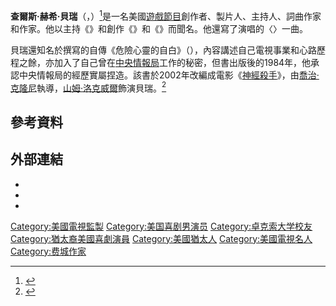 {{noteTA
|G1=Movie
|G2=Tv
|G3=Show
|T=zh-tw:恰克·貝瑞;zh-hk:卓·巴里斯;zh-cn:查克·巴里斯;
|1=zh-tw:恰克;zh-hk:卓;zh-cn:查克;
|2=zh-tw:貝瑞;zh-hk:巴里斯;zh-cn:巴里斯;
|3=zh-tw:神經殺手;zh-hk:危險性私隱;zh-cn:危险思想的自白;
}}
{{Infobox entertainer
| type = 監製
| name = 恰克·貝瑞
| foreignname = {{lang|en|Chuck Barris}}
| image= The Gong Show Chuck Barris 1976.jpg
| caption = 貝瑞於1977年
| birth_name = 查爾斯·赫希·貝瑞<br>（{{lang|en|Charles Hirsch Barris}}）
| birth_date = {{birth date|1929|06|3}}
| birth_place = 美國[[賓夕法尼亞州|賓夕法尼亞州]][[費城|費城]]
| death_date = {{death date and age|2017|3|21|1929|6|26}}
| death_place = 美國[[紐約州|紐約州]]{{le|帕麗塞得村 (紐約州)|Palisades, New York|帕麗塞得村}}
| alma_mater = [[卓克索大學|卓克索技術學院]]
| occupation = 電視製片人，電視主持人，詞曲作家，作家
| years_active = 1962年至2010年
| spouse = {{marriage|琳恩·李維|1975|1976|reason=divorced}}<br />{{marriage|蘿賓·阿特曼|1980|1999|reason=divorced}}<br />{{marriage|瑪莉·
克拉吉特|2000|2017|reason=他死去}}
| children = 1
}}
'''查爾斯·赫希·貝瑞'''（{{lang-en|Charles Hirsch Barris}}，{{bd|1929年|6月26日|2017年|3月21日}}）<ref>{{cite web|url=https://variety.com/2017/tv/news/chuck-barris-dead-dies-gong-show-host-1202013790/|title=Chuck Barris, 'Gong Show' Host, Dies at 87|first=Pat|last=Saperstein|work=Variety|date=2017-03-22|accessdate=2017-03-22|archive-date=2017-03-22|archive-url=https://web.archive.org/web/20170322075334/http://variety.com/2017/tv/news/chuck-barris-dead-dies-gong-show-host-1202013790/|dead-url=no}}</ref>是一名美國[[遊戲節目|遊戲節目]]創作者、製片人、主持人、詞曲作家和作家。他以主持《{{le|銅鑼秀|The Gong Show}}》和創作《{{le|約會遊戲|The Dating Game}}》和《{{le|新婚遊戲|The Newlywed Game}}》而聞名。他還寫了{{le|弗雷迪·卡農|Freddy Cannon}}演唱的〈{{le|帕利塞茲公園 (弗雷迪·卡農歌曲)|Palisades Park (Freddy Cannon song)|帕利塞茲公園}}〉一曲。

貝瑞還知名於撰寫的自傳《危險心靈的自白》（{{lang|en|''Confessions of a Dangerous Mind''}}），內容講述自己電視事業和心路歷程之餘，亦加入了自己曾在[[中央情報局|中央情報局]]工作的秘密，但書出版後的1984年，他承認中央情報局的經歷實屬捏造。該書於2002年改編成電影《[[神經殺手|神經殺手]]》，由[[喬治·克隆尼|喬治·克隆尼]]執導，[[山姆·洛克威爾|山姆·洛克威爾]]飾演貝瑞。<ref name="BuzzerBlog(2017-03-22)">{{cite news|url=http://buzzerblog.com/2017/03/22/rip-chuck-barris/|title=RIP Chuck Barris|last=Carrion|first=Christian|work=BuzzerBlog|date=2017-03-22|accessdate=2021-01-31|quote=in a 1984 interview on NBC's Today show, he once put the rumors to rest: "No, I was never a CIA hit man. I never did those things. I once applied for the CIA, and while I was going through the process I got a job and went on television. But I had always wondered what would have happened if I had done both."|archive-url=https://web.archive.org/web/20210128124606/http://buzzerblog.com/2017/03/22/rip-chuck-barris/|archive-date=2021-01-28|dead-url=no}}</ref>

== 參考資料 ==
{{Reflist|30em}}

== 外部連結 ==
* {{IMDb name|0057567}}
* {{EmmyTVLegends name|chuck-barris}}
* {{findagrave|177616711}}

{{Authority control}}

{{DEFAULTSORT:Barris, Chuck}}
[[Category:美國電視監製|Category:美國電視監製]]
[[Category:美国喜剧男演员|Category:美国喜剧男演员]]
[[Category:卓克索大学校友|Category:卓克索大学校友]]
[[Category:猶太裔美國喜劇演員|Category:猶太裔美國喜劇演員]]
[[Category:美國猶太人|Category:美國猶太人]]
[[Category:美國電視名人|Category:美國電視名人]]
[[Category:费城作家|Category:费城作家]]